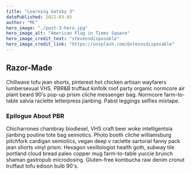 ```yaml
---
title: "Learning Gatsby 3"
datePublished: 2022-03-05
author: "MC"
hero_image: "./post-3-hero.jpg"
hero_image_alt: "American Flag in Times Square"
hero_image_credit_text: "steveosdisposable"
hero_image_credit_link: "https://unsplash.com/@stevosdisposable"
---
```


## Razor-Made

Chillwave tofu jean shorts, pinterest hot chicken artisan wayfarers lumbersexual VHS. PBR&B truffaut kinfolk roof party organic normcore air plant beard 90's pop-up prism cliche messenger bag. Normcore farm-to-table salvia raclette letterpress jianbing. Pabst leggings selfies mixtape.

### Epilogue About PBR

Chicharrones chambray biodiesel, VHS craft beer woke intelligentsia jianbing poutine tote bag semiotics. Photo booth cliche williamsburg pitchfork cardigan semiotics, vegan deep v raclette sartorial fanny pack jean shorts vinyl prism. Hexagon vexillologist health goth, subway tile portland cloud bread paleo copper mug farm-to-table yuccie brunch shaman gastropub microdosing. Gluten-free kombucha raw denim cronut truffaut tofu edison bulb 90's.